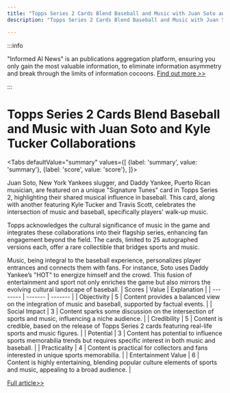 ```yaml
---
title: "Topps Series 2 Cards Blend Baseball and Music with Juan Soto and Kyle Tucker Collaborations"
description: "Topps Series 2 Cards Blend Baseball and Music with Juan Soto and Kyle Tucker Collaborations"

---
```



:::info

"Informed AI News" is an publications aggregation platform, ensuring you only gain the most valuable information, to eliminate information asymmetry and break through the limits of information cocoons.  [Find out more >>](/)

:::

# Topps Series 2 Cards Blend Baseball and Music with Juan Soto and Kyle Tucker Collaborations


<Tabs
	defaultValue="summary"
	values={[
	{label: 'summary', value: 'summary'},
	{label: 'score', value: 'score'},
]}>
<TabItem value="summary">


Juan Soto, New York Yankees slugger, and Daddy Yankee, Puerto Rican musician, are featured on a unique "Signature Tunes" card in Topps Series 2, highlighting their shared musical influence in baseball. This card, along with another featuring Kyle Tucker and Travis Scott, celebrates the intersection of music and baseball, specifically players' walk-up music.

Topps acknowledges the cultural significance of music in the game and integrates these collaborations into their flagship series, enhancing fan engagement beyond the field. The cards, limited to 25 autographed versions each, offer a rare collectible that bridges sports and music.

Music, being integral to the baseball experience, personalizes player entrances and connects them with fans. For instance, Soto uses Daddy Yankee’s "HOT" to energize himself and the crowd. This fusion of entertainment and sport not only enriches the game but also mirrors the evolving cultural landscape of baseball.
</TabItem>
<TabItem value="score">
	| Scores     | Value   | Explanation |
	| -------- | ------- | ------- |
	| Objectivity  | 5    | Content provides a balanced view on the integration of music and baseball, supported by factual events.    |
	| Social Impact | 3     | Content sparks some discussion on the intersection of sports and music, influencing a niche audience.    |
	| Credibility    | 5    | Content is credible, based on the release of Topps Series 2 cards featuring real-life sports and music figures.    |
	| Potential    | 3    | Content has potential to influence sports memorabilia trends but requires specific interest in both music and baseball.    |
	| Practicality    | 4    | Content is practical for collectors and fans interested in unique sports memorabilia.    |
	| Entertainment Value    | 6    | Content is highly entertaining, blending popular culture elements of sports and music, appealing to a broad audience.    |
</TabItem>
</Tabs>

[Full article>>](https://apnews.com/article/juan-soto-kyle-tucker-topps-ab82f273a01dd4a10cef16f1b7e3e2f4)
